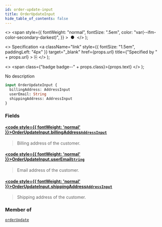 ```yaml
---
id: order-update-input
title: OrderUpdateInput
hide_table_of_contents: false
---
```


  <>
    <span
      style={{
        fontWeight: "normal",
        fontSize: ".5em",
        color: "var(--ifm-color-secondary-darkest)",
      }}
    >
      &nbsp;●&nbsp;
    </span>
  </>
);

  <>
    Specification
    <a
      className="link"
      style={{ fontSize: "1.5em", paddingLeft: "4px" }}
      target="\_blank"
      href={props.url}
      title={"Specified by " + props.url}
    >
      ⎘
    </a>
  </>
);

  <>
    <span class={"badge badge--" + props.class}>{props.text}</span>
  </>
);

No description

```graphql
input OrderUpdateInput {
  billingAddress: AddressInput
  userEmail: String
  shippingAddress: AddressInput
}
```

### Fields

#### [<code style={{ fontWeight: 'normal' }}>OrderUpdateInput.<b>billingAddress</b></code>](#)<Bullet />[`AddressInput`](../../../developer/api-reference/inputs/address-input) <Badge class="secondary" text="input"/>

> Billing address of the customer.

#### [<code style={{ fontWeight: 'normal' }}>OrderUpdateInput.<b>userEmail</b></code>](#)<Bullet />[`String`](../../../developer/api-reference/scalars/string) <Badge class="secondary" text="scalar"/>

> Email address of the customer.

#### [<code style={{ fontWeight: 'normal' }}>OrderUpdateInput.<b>shippingAddress</b></code>](#)<Bullet />[`AddressInput`](../../../developer/api-reference/inputs/address-input) <Badge class="secondary" text="input"/>

> Shipping address of the customer.

### Member of

[`orderUpdate`](../../../developer/api-reference/mutations/order-update) <Badge class="secondary" text="mutation"/>
